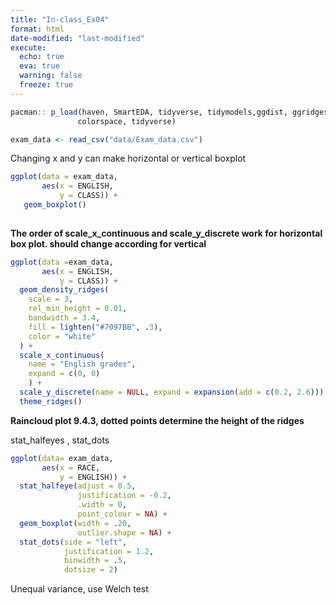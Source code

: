 ```yaml
---
title: "In-class_Ex04"
format: html
date-modified: "last-modified"
execute:
  echo: true
  eva: true
  warning: false
  freeze: true
---
```


```r
pacman:: p_load(haven, SmartEDA, tidyverse, tidymodels,ggdist, ggridges, ggthemes,
               colorspace, tidyverse)
```

```r
exam_data <- read_csv("data/Exam_data.csv")
```

Changing x and y can make horizontal or vertical boxplot

```r
ggplot(data = exam_data,
       aes(x = ENGLISH,
           y = CLASS)) +
   geom_boxplot()
  
```

**The order of scale_x_continuous and scale_y_discrete work for horizontal box plot. should change according for vertical**

```r
ggplot(data =exam_data, 
       aes(x = ENGLISH, 
           y = CLASS)) +
  geom_density_ridges(
    scale = 3,
    rel_min_height = 0.01,
    bandwidth = 3.4,
    fill = lighten("#7097BB", .3),
    color = "white"
  ) +
  scale_x_continuous(
    name = "English grades",
    expand = c(0, 0)
    ) +
  scale_y_discrete(name = NULL, expand = expansion(add = c(0.2, 2.6))) +
  theme_ridges()
```

**Raincloud plot 9.4.3, dotted points determine the height of the ridges**

stat_halfeyes , stat_dots

```r
ggplot(data= exam_data, 
       aes(x = RACE, 
           y = ENGLISH)) +
  stat_halfeye(adjust = 0.5,
               justification = -0.2,
               .width = 0,
               point_colour = NA) +
  geom_boxplot(width = .20,
               outlier.shape = NA) +
  stat_dots(side = "left", 
            justification = 1.2, 
            binwidth = .5,
            dotsize = 2)
```

Unequal variance, use Welch test
